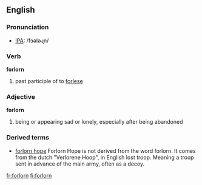 ==English==

===Pronunciation===
*[[IPA]]: /fɔəlɚɻn/

===Verb===
'''forlorn'''
# past participle of to [[forlese]]

===Adjective===
'''forlorn'''
#being or appearing sad or lonely, especially after being abandoned

===Derived terms===
*[[forlorn hope]]  Forlorn Hope is not derived from the word forlorn.  It comes from the dutch "Verlorene Hoop", in English lost troop.  Meaning a troop sent in advance of the main army, often as a decoy.<!--small military party chosen to be first to attack a [[breach]] in the wall of a [[fortress]].-->

[[fr:forlorn]]
[[fi:forlorn]]